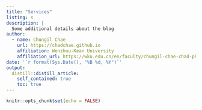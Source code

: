 ```yaml
---
title: "Services"
listing: s
description: |
  Some additional details about the blog
author:
  - name: Chungil Chae
    url: https://chadchae.github.io
    affiliation: Wenzhou-Kean University
    affiliation_url: https://wku.edu.cn/en/faculty/chungil-chae-chad-ph-d/
date: '`r format(Sys.Date(), "%B %d, %Y")`'
output:
  distill::distill_article:
    self_contained: true
    toc: true
---
```


```r
knitr::opts_chunk$set(echo = FALSE)
```
